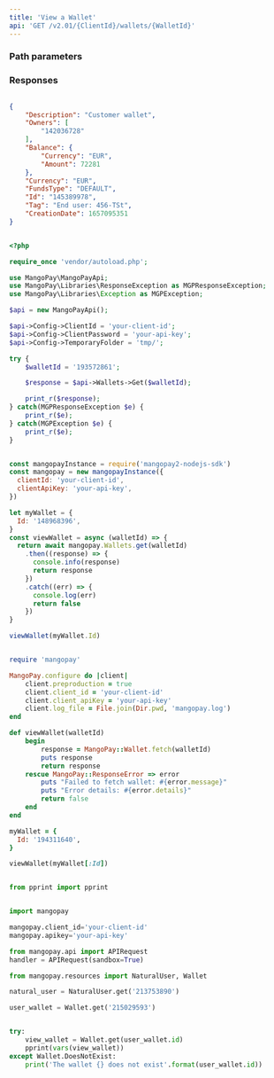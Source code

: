 ```yaml
---
title: 'View a Wallet'  
api: 'GET /v2.01/{ClientId}/wallets/{WalletId}'  
---
```


  

### Path parameters  

<WalletId />  

### Responses  

<AccordionGroup><Accordion title="200 - ">  

<Description1Response />  

<OwnersResponse />  

<BalanceResponse />  

<Currency23Response />  

<FundsTypeResponse />  

<IdResponse />  

<Tag7Response />  

<CreationDate1Response /></Accordion></AccordionGroup>  

<ResponseExample>  

```json 200 -   

{
    "Description": "Customer wallet",
    "Owners": [
        "142036728"
    ],
    "Balance": {
        "Currency": "EUR",
        "Amount": 72281
    },
    "Currency": "EUR",
    "FundsType": "DEFAULT",
    "Id": "145389978",
    "Tag": "End user: 456-TSt",
    "CreationDate": 1657095351
}  

 ```  

</ResponseExample>  

<RequestExample>  
  
```php PHP  

<?php 

require_once 'vendor/autoload.php';

use MangoPay\MangoPayApi;
use MangoPay\Libraries\ResponseException as MGPResponseException;
use MangoPay\Libraries\Exception as MGPException;

$api = new MangoPayApi();

$api->Config->ClientId = 'your-client-id';
$api->Config->ClientPassword = 'your-api-key';
$api->Config->TemporaryFolder = 'tmp/';

try {
    $walletId = '193572861';

    $response = $api->Wallets->Get($walletId);

    print_r($response);
} catch(MGPResponseException $e) {
    print_r($e);
} catch(MGPException $e) {
    print_r($e);
}  
```  

  
```javascript NodeJS  

const mangopayInstance = require('mangopay2-nodejs-sdk')
const mangopay = new mangopayInstance({
  clientId: 'your-client-id',
  clientApiKey: 'your-api-key',
})

let myWallet = {
  Id: '148968396',
}
const viewWallet = async (walletId) => {
  return await mangopay.Wallets.get(walletId)
    .then((response) => {
      console.info(response)
      return response
    })
    .catch((err) => {
      console.log(err)
      return false
    })
}

viewWallet(myWallet.Id)  
```  

  
```ruby Ruby  

require 'mangopay'

MangoPay.configure do |client|
    client.preproduction = true
    client.client_id = 'your-client-id'
    client.client_apiKey = 'your-api-key'
    client.log_file = File.join(Dir.pwd, 'mangopay.log')
end

def viewWallet(walletId)
    begin
        response = MangoPay::Wallet.fetch(walletId)
        puts response
        return response
    rescue MangoPay::ResponseError => error
        puts "Failed to fetch wallet: #{error.message}"
        puts "Error details: #{error.details}"
        return false
    end
end

myWallet = {
  Id: '194311640',
}

viewWallet(myWallet[:Id])  
```  

  
```python Python  

from pprint import pprint


import mangopay

mangopay.client_id='your-client-id'
mangopay.apikey='your-api-key'

from mangopay.api import APIRequest
handler = APIRequest(sandbox=True)

from mangopay.resources import NaturalUser, Wallet

natural_user = NaturalUser.get('213753890')

user_wallet = Wallet.get('215029593')


try:
    view_wallet = Wallet.get(user_wallet.id) 
    pprint(vars(view_wallet))
except Wallet.DoesNotExist:
    print('The wallet {} does not exist'.format(user_wallet.id))  
```  

  
</RequestExample>